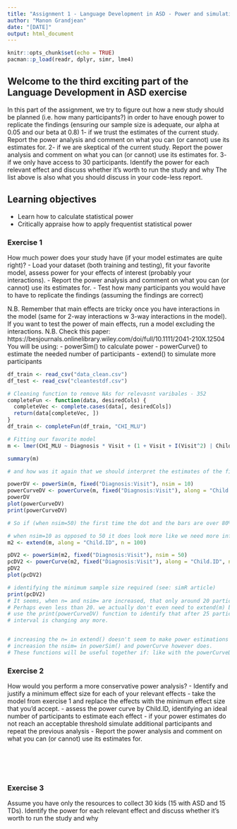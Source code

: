 ```yaml
---
title: "Assignment 1 - Language Development in ASD - Power and simulations"
author: "Manon Grandjean"
date: "[DATE]"
output: html_document
---
```


```r
knitr::opts_chunk$set(echo = TRUE)
pacman::p_load(readr, dplyr, simr, lme4)
```

## Welcome to the third exciting part of the Language Development in ASD exercise

In this part of the assignment, we try to figure out how a new study should be planned (i.e. how many participants?) in order to have enough power to replicate the findings (ensuring our sample size is adequate, our alpha at 0.05 and our beta at 0.8)
1- if we trust the estimates of the current study. Report the power analysis and comment on what you can (or cannot) use its estimates for.
2- if we are skeptical of the current study. Report the power analysis and comment on what you can (or cannot) use its estimates for.
3- if we only have access to 30 participants. Identify the power for each relevant effect and discuss whether it's worth to run the study and why
The list above is also what you should discuss in your code-less report.

## Learning objectives

- Learn how to calculate statistical power
- Critically appraise how to apply frequentist statistical power



### Exercise 1

How much power does your study have (if your model estimates are quite right)?
- Load your dataset (both training and testing), fit your favorite model, assess power for your effects of interest (probably your interactions).
- Report the power analysis and comment on what you can (or cannot) use its estimates for.
- Test how many participants you would have to have to replicate the findings (assuming the findings are correct)

N.B. Remember that main effects are tricky once you have interactions in the model (same for 2-way interactions w 3-way interactions in the model). If you want to test the power of main effects, run a model excluding the interactions.
N.B. Check this paper: https://besjournals.onlinelibrary.wiley.com/doi/full/10.1111/2041-210X.12504
You will be using:
- powerSim() to calculate power
- powerCurve() to estimate the needed number of participants
- extend() to simulate more participants

```r
df_train <- read_csv("data_clean.csv")
df_test <- read_csv("cleantestdf.csv")

# Cleaning function to remove NAs for relevasnt varibales - 352
completeFun <- function(data, desiredCols) {
  completeVec <- complete.cases(data[, desiredCols])
  return(data[completeVec, ])
}
df_train <- completeFun(df_train, "CHI_MLU")

# Fitting our favorite model
m <- lmer(CHI_MLU ~ Diagnosis * Visit + (1 + Visit + I(Visit^2) | Child.ID), data = df_train, REML = FALSE, lmerControl(optimizer = "nloptwrap", calc.derivs = FALSE))

summary(m)

# and how was it again that we should interpret the estimates of the fixed effetcs when there is an interaction?
```

```r
powerDV <- powerSim(m, fixed("Diagnosis:Visit"), nsim = 10)
powerCurveDV <- powerCurve(m, fixed("Diagnosis:Visit"), along = "Child.ID", nsim = 10)
powerDV
plot(powerCurveDV)
print(powerCurveDV)

# So if (when nsim=50) the first time the dot and the bars are over 80% is around 25 participants, does this mean that we would only need 25 participants before the interaction had sufficient power?
```
```r
# when nsim=10 as opposed to 50 it does look more like we need more info in order to properly estimate power. (in the above chunk)
m2 <- extend(m, along = "Child.ID", n = 100)

pDV2 <- powerSim(m2, fixed("Diagnosis:Visit"), nsim = 50)
pcDV2 <- powerCurve(m2, fixed("Diagnosis:Visit"), along = "Child.ID", nsim = 50)
pDV2
plot(pcDV2)

# identifying the minimum sample size required (see: simR article)
print(pcDV2)
# It seems, when n= and nsim= are increased, that only around 20 participants would be needed for the power of the interaction to be 80%
# Perhaps even less than 20. we actually don't even need to extend(m) because we already have 66 participants, which is enough to
# use the print(powerCurveDV) function to identify that after 25 participants (25 values of Child.ID) neither the power nor the confidence
# interval is changing any more.


# increasing the n= in extend() doesn't seem to make power estimations more precise, but just gives us a longer x axis to work with so to speak
# increasion the nsim= in powerSim() and powerCurve however does.
# These functions will be useful together if: like with the powerCurveD we would see we may need up to 70 or 80 children to see anything.
```



### Exercise 2

How would you perform a more conservative power analysis?
- Identify and justify a minimum effect size for each of your relevant effects
- take the model from exercise 1 and replace the effects with the minimum effect size that you'd accept.
- assess the power curve by Child.ID, identifying an ideal number of participants to estimate each effect
- if your power estimates do not reach an acceptable threshold simulate additional participants and repeat the previous analysis
- Report the power analysis and comment on what you can (or cannot) use its estimates for.

```r

```

```r

```

```r

```

```r

```

```r

```



### Exercise 3

Assume you have only the resources to collect 30 kids (15 with ASD and 15 TDs). Identify the power for each relevant effect and discuss whether it's worth to run the study and why

```r

```
